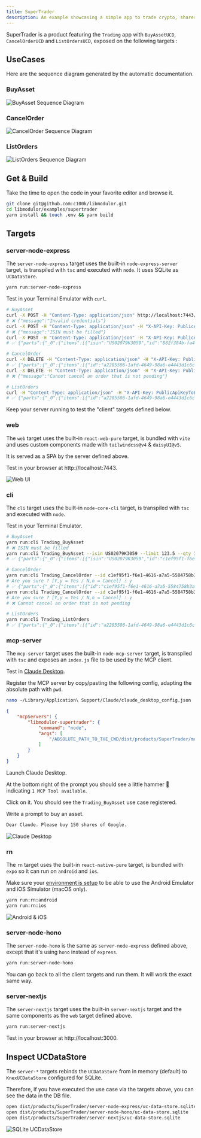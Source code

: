 ```yaml
---
title: SuperTrader
description: An example showcasing a simple app to trade crypto, shares and other assets.
---
```


SuperTrader is a product featuring the `Trading` app with `BuyAssetUCD`, `CancelOrderUCD` and `ListOrdersUCD`, exposed on the following targets :

<Cards>
    <Card description="Server running with Node.js and Express" href="#server-node-express" title="server-node-express"  />
    <Card description="SPA running with React" href="#web" title="web" />
    <Card description="Command Line Interface running with Node.js" href="#cli" title="cli" />
    <Card description="Local Stdio MCP Server running with Node.js" href="#mcp-server" title="mcp-server" />
    <Card description="Android & iOS mobile app" href="#rn" title="rn" />
    <Card description="Server running with Node.js and Hono" href="#server-node-hono" title="server-node-hono"  />
    <Card description="Server running with Next.js" href="#server-nextjs" title="server-nextjs"  />
</Cards>

## UseCases

Here are the sequence diagram generated by the automatic documentation.

### BuyAsset

![BuyAsset Sequence Diagram](./assets/supertrader-buy-asset-sequence-diagram.png)

### CancelOrder

![CancelOrder Sequence Diagram](./assets/supertrader-buy-asset-sequence-diagram.png)

### ListOrders

![ListOrders Sequence Diagram](./assets/supertrader-list-orders-sequence-diagram.png)

## Get & Build

<Callout>
    Take the time to open the code in your favorite editor and browse it.
</Callout>

```sh
git clone git@github.com:c100k/libmodulor.git
cd libmodulor/examples/supertrader
yarn install && touch .env && yarn build
```

## Targets

### server-node-express

The `server-node-express` target uses the built-in `node-express-server` target, is transpiled with `tsc` and executed with `node`. It uses SQLite as `UCDataStore`.

```sh
yarn run:server-node-express
```

Test in your Terminal Emulator with `curl`.

```sh
# BuyAsset
curl -X POST -H "Content-Type: application/json" http://localhost:7443/api/v1/Trading_BuyAsset
# ❌ {"message":"Invalid credentials"}
curl -X POST -H "Content-Type: application/json" -H "X-API-Key: PublicApiKeyToBeChangedWhenDeploying" http://localhost:7443/api/v1/Trading_BuyAsset
# ❌ {"message":"ISIN must be filled"}
curl -X POST -H "Content-Type: application/json" -H "X-API-Key: PublicApiKeyToBeChangedWhenDeploying" -d '{"isin":"US02079K3059","limit":123.5,"qty":150}' http://localhost:7443/api/v1/Trading_BuyAsset
# ✅ {"parts":{"_0":{"items":[{"isin":"US02079K3059","id":"882f384b-fa46-424b-8b82-e0781ab1fbec","limit":123.5,"qty":150,"status":"pending"}],"total":1}}}

# CancelOrder
curl -X DELETE -H "Content-Type: application/json" -H "X-API-Key: PublicApiKeyToBeChangedWhenDeploying" -d '{"id":"882f384b-fa46-424b-8b82-e0781ab1fbec"}' http://localhost:7443/api/v1/Trading_CancelOrder
# ✅ {"parts":{"_0":{"items":[{"id":"a2285506-1afd-4649-98a6-e4443d1c6ce7","isin":"US02079K3059","limit":123.5,"qty":150,"status":"cancelled"}],"total":1}}}
curl -X DELETE -H "Content-Type: application/json" -H "X-API-Key: PublicApiKeyToBeChangedWhenDeploying" -d '{"id":"882f384b-fa46-424b-8b82-e0781ab1fbec"}' http://localhost:7443/api/v1/Trading_CancelOrder
# ❌ {"message":"Cannot cancel an order that is not pending"}

# ListOrders
curl -H "Content-Type: application/json" -H "X-API-Key: PublicApiKeyToBeChangedWhenDeploying" http://localhost:7443/api/v1/Trading_ListOrders
# ✅ {"parts":{"_0":{"items":[{"id":"a2285506-1afd-4649-98a6-e4443d1c6ce7","isin":"US02079K3059","limit":123.5,"qty":150,"status":"cancelled"}],"total":1}}}
```

<Callout>
    Keep your server running to test the "client" targets defined below.
</Callout>

### web

The `web` target uses the built-in `react-web-pure` target, is bundled with `vite` and uses custom components made with `tailwindcss@v4` & `daisyUI@v5`.

It is served as a SPA by the server defined above.

Test in your browser at http://localhost:7443.

![Web UI](./assets/supertrader-target-web-tailwindcss-daisyui.png)

### cli

The `cli` target uses the built-in `node-core-cli` target, is transpiled with `tsc` and executed with `node`.

Test in your Terminal Emulator.

```sh
# BuyAsset
yarn run:cli Trading_BuyAsset
# ❌ ISIN must be filled
yarn run:cli Trading_BuyAsset --isin US02079K3059 --limit 123.5 --qty 150
# ✅ {"parts":{"_0":{"items":[{"isin":"US02079K3059","id":"c1ef95f1-f6e1-4616-a7a5-5584758b3a65","limit":123.5,"qty":150,"status":"pending"}],"total":1}}}

# CancelOrder
yarn run:cli Trading_CancelOrder --id c1ef95f1-f6e1-4616-a7a5-5584758b3a65
# Are you sure ? [Y,y = Yes / N,n = Cancel] : y
# ✅ {"parts":{"_0":{"items":[{"id":"c1ef95f1-f6e1-4616-a7a5-5584758b3a65","isin":"US02079K3059","limit":123.5,"qty":150,"status":"cancelled"}],"total":1}}}
yarn run:cli Trading_CancelOrder --id c1ef95f1-f6e1-4616-a7a5-5584758b3a65
# Are you sure ? [Y,y = Yes / N,n = Cancel] : y
# ❌ Cannot cancel an order that is not pending

# ListOrders
yarn run:cli Trading_ListOrders
# ✅ {"parts":{"_0":{"items":[{"id":"a2285506-1afd-4649-98a6-e4443d1c6ce7","isin":"US02079K3059","limit":123.5,"qty":150,"status":"cancelled"},{"id":"882f384b-fa46-424b-8b82-e0781ab1fbec","isin":"US02079K3059","limit":123.5,"qty":150,"status":"pending"},{"id":"c1ef95f1-f6e1-4616-a7a5-5584758b3a65","isin":"US02079K3059","limit":123.5,"qty":150,"status":"cancelled"},{"id":"78509b91-0f33-43a2-b6e3-2ced5a1fa171","isin":"US02079K3059","limit":123.5,"qty":150,"status":"pending"}],"total":4}}}
```

### mcp-server

The `mcp-server` target uses the built-in `node-mcp-server` target, is transpiled with `tsc` and exposes an `index.js` file to be used by the MCP client.

Test in [Claude Desktop](https://claude.ai/download).

Register the MCP server by copy/pasting the following config, adapting the absolute path with `pwd`.

```sh
nano ~/Library/Application\ Support/Claude/claude_desktop_config.json
```

```json
{
    "mcpServers": {
        "libmodulor-supertrader": {
            "command": "node",
            "args": [
                "/ABSOLUTE_PATH_TO_THE_CWD/dist/products/SuperTrader/mcp-server/index.js"
            ]
        }
    }
}
```

Launch Claude Desktop.

At the bottom right of the prompt you should see a little hammer 🔨 indicating `1 MCP Tool available`.

Click on it. You should see the `Trading_BuyAsset` use case registered.

Write a prompt to buy an asset.

```txt
Dear Claude. Please buy 150 shares of Google.
```

![Claude Desktop](./assets/supertrader-target-mcp-server-claude.png)

### rn

The `rn` target uses the built-in `react-native-pure` target, is bundled with `expo` so it can run on `android` and `ios`.

Make sure your [environment is setup](https://reactnative.dev/docs/environment-setup) to be able to use the Android Emulator and iOS Simulator (macOS only).

```sh
yarn run:rn:android
yarn run:rn:ios
```

![Android & iOS](./assets/supertrader-target-rn-android-ios.png)

### server-node-hono

The `server-node-hono` is the same as `server-node-express` defined above, except that it's using `hono` instead of `express`.

```sh
yarn run:server-node-hono
```

You can go back to all the client targets and run them. It will work the exact same way.

### server-nextjs

The `server-nextjs` target uses the built-in `server-nextjs` target and the same components as the `web` target defined above.

```sh
yarn run:server-nextjs
```

Test in your browser at http://localhost:3000.

## Inspect UCDataStore

The `server-*` targets rebinds the `UCDataStore` from in memory (default) to `KnexUCDataStore` configured for SQLite.

Therefore, if you have executed the use case via the targets above, you can see the data in the DB file.

```sh
open dist/products/SuperTrader/server-node-express/uc-data-store.sqlite
open dist/products/SuperTrader/server-node-hono/uc-data-store.sqlite
open dist/products/SuperTrader/server-nextjs/uc-data-store.sqlite
```

![SQLite UCDataStore](./assets/supertrader-uc-data-store-sqlite.png)
